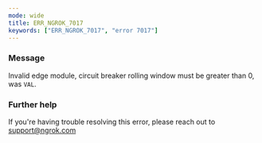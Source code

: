```yaml
---
mode: wide
title: ERR_NGROK_7017
keywords: ["ERR_NGROK_7017", "error 7017"]
---
```



### Message

Invalid edge module, circuit breaker rolling window must be greater than 0, was `VAL`.

<ErrorDetails />

### Further help

If you're having trouble resolving this error, please reach out to [support@ngrok.com](mailto:support@ngrok.com?subject=Help%20with%20ERR_NGROK_7017)
